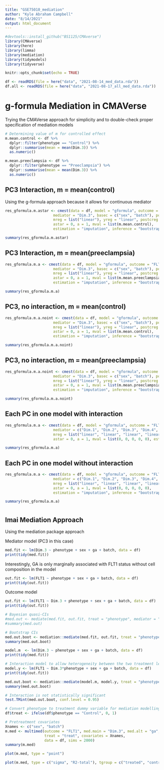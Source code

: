 ```yaml
---
title: "GSE75010_mediation"
author: "Kyle Abraham Campbell"
date: "8/14/2021"
output: html_document
---
```


```r
#devtools::install_github("BS1125/CMAverse")
library(CMAverse)
library(here)
library(limma)
library(mediation)
library(tidymodels)
library(tidyverse)

knitr::opts_chunk$set(echo = TRUE)
```

```r
df <- readRDS(file = here("data", "2021-08-14_med_data.rda"))
df.all <- readRDS(file = here("data", "2021-08-17_all_med_data.rda"))
```

# g-formula Mediation in CMAVerse {.tabset}

Trying the CMAVerse approach for simplicity and to double-check proper specification of mediation models
```r
# Determining value of m for controlled effect
m.mean.control <- df %>%
  dplyr::filter(phenotype == "Control") %>%
  dplyr::summarise(mean = mean(Dim.3)) %>%
  as.numeric()

m.mean.preeclampsia <- df %>%
  dplyr::filter(phenotype == "Preeclampsia") %>%
  dplyr::summarise(mean = mean(Dim.3)) %>%
  as.numeric()
```

## PC3 Interaction, m = mean(control)
Using the g-formula approach because it allows for continuous mediator
```r
res_gformula.m.astar <- cmest(data = df, model = "gformula", outcome = "FLT1", exposure = "phenotype",
                      mediator = "Dim.3", basec = c("sex", "batch"), postc = "ga", EMint = TRUE,
                      mreg = list("linear"), yreg = "linear", postcreg = list("linear"),
                      astar = 0, a = 1, mval = list(m.mean.control), 
                      estimation = "imputation", inference = "bootstrap", nboot = 1000)
```

```r
summary(res_gformula.m.astar)
```

## PC3 Interaction, m = mean(preeclampsia)
```r
res_gformula.m.a <- cmest(data = df, model = "gformula", outcome = "FLT1", exposure = "phenotype",
                      mediator = "Dim.3", basec = c("sex", "batch"), postc = "ga", EMint = TRUE,
                      mreg = list("linear"), yreg = "linear", postcreg = list("linear"),
                      astar = 0, a = 1, mval = list(m.mean.preeclampsia), 
                      estimation = "imputation", inference = "bootstrap", nboot = 1000)
```

```r
summary(res_gformula.m.a)
```

## PC3, no interaction, m = mean(control)
```r
res_gformula.m.a.noint <- cmest(data = df, model = "gformula", outcome = "FLT1", exposure = "phenotype",
                      mediator = "Dim.3", basec = c("sex", "batch"), postc = "ga", EMint = FALSE,
                      mreg = list("linear"), yreg = "linear", postcreg = list("linear"),
                      astar = 0, a = 1, mval = list(m.mean.control), 
                      estimation = "imputation", inference = "bootstrap", nboot = 1000)
```

```r
summary(res_gformula.m.a.noint)
```

## PC3, no interaction, m = mean(preeclampsia)
```r
res_gformula.m.a.noint <- cmest(data = df, model = "gformula", outcome = "FLT1", exposure = "phenotype",
                      mediator = "Dim.3", basec = c("sex", "batch"), postc = "ga", EMint = FALSE,
                      mreg = list("linear"), yreg = "linear", postcreg = list("linear"),
                      astar = 0, a = 1, mval = list(m.mean.preeclampsia), 
                      estimation = "imputation", inference = "bootstrap", nboot = 1000)
```

```r
summary(res_gformula.m.a.noint)
```

## Each PC in one model with interaction
```r
res_gformula.m.a <- cmest(data = df, model = "gformula", outcome = "FLT1", exposure = "phenotype",
                      mediator = c("Dim.1", "Dim.2", "Dim.3", "Dim.4", "Dim.5"), basec = c("sex", "batch"), postc = "ga", EMint = TRUE,
                      mreg = list("linear", "linear", "linear", "linear", "linear"), yreg = "linear", postcreg = list("linear"),
                      astar = 0, a = 1, mval = list(0, 0, 0, 0, 0), estimation = "imputation", inference = "bootstrap", nboot = 1000)
```

```r
summary(res_gformula.m.a)
```

## Each PC in one model without interaction
```r
res_gformula.m.a <- cmest(data = df, model = "gformula", outcome = "FLT1", exposure = "phenotype",
                      mediator = c("Dim.1", "Dim.2", "Dim.3", "Dim.4", "Dim.5"), basec = c("sex", "batch"), postc = "ga", EMint = FALSE,
                      mreg = list("linear", "linear", "linear", "linear", "linear"), yreg = "linear", postcreg = list("linear"),
                      astar = 0, a = 1, mval = list(0, 0, 0, 0, 0), 
                      estimation = "imputation", inference = "bootstrap", nboot = 1000)
```

```r
summary(res_gformula.m.a)
```
# {-}

## Imai Mediation Approach
Using the mediation package approach

Mediator model (PC3 in this case)
```r
med.fit <- lm(Dim.3 ~ phenotype + sex + ga + batch, data = df)
print(tidy(med.fit))
```
Interestingly, GA is only marginally associated with FLT1 status without cell composition in the model
```r
out.fit <- lm(FLT1 ~ phenotype + sex + ga + batch, data = df)
print(tidy(out.fit))
```

Outcome model
```r
out.fit <- lm(FLT1 ~ Dim.3 + phenotype + sex + ga + batch, data = df)
print(tidy(out.fit))
```

```r
# Bayesian quasi-CIs
#med.out <- mediate(med.fit, out.fit, treat = "phenotype", mediator = "Dim.3", robustSE = TRUE, sims = 100)
#summary(med.out)

# Bootstrap CIs
med.out.boot <- mediation::mediate(med.fit, out.fit, treat = "phenotype", mediator = "Dim.3", boot = TRUE, boot.ci.type = "bca", sims = 2000)
summary(med.out.boot)
```

```r
model.m  <- lm(Dim.3 ~ phenotype + sex + ga + batch, data = df)
print(tidy(med.fit))

# Interaction model to allow heterogeneity between the two treatment levels
model.y <- lm(FLT1 ~ Dim.3*phenotype + sex + ga + batch, data = df)
print(tidy(out.fit))

med.out.boot <- mediation::mediate(model.m, model.y, treat = "phenotype", mediator = "Dim.3", boot = TRUE, boot.ci.type = "bca", sims = 2000)
summary(med.out.boot)

# Interaction is not statistically significant
test.TMint(med.out.boot, conf.level = 0.95)
```

```r
# Convert phenotype to treatment dummy variable for mediation modelling
df$treat <- ifelse(df$phenotype == "Control", 0, 1)

# Pretreatment covariates
Xnames <- c("sex", "batch")
m.med <- multimed(outcome = "FLT1", med.main = "Dim.3", med.alt = "ga",
                  treat = "treat", covariates = Xnames,
                  data = df, sims = 2000)
summary(m.med)
```

```r
plot(m.med, type = "point")
```

```r
plot(m.med, type = c("sigma", "R2-total"), tgroup = c("treated", "control"))
```

